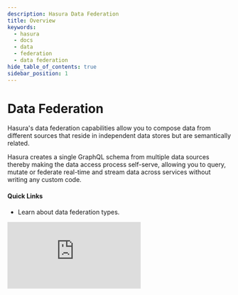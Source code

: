 ```yaml
---
description: Hasura Data Federation
title: Overview
keywords:
  - hasura
  - docs
  - data
  - federation
  - data federation
hide_table_of_contents: true
sidebar_position: 1
---
```



# <DataFederation /> Data Federation

<div className="overview-header">
  <div className="overview-text">
    <p>
      Hasura's data federation capabilities allow you to compose data from different sources that reside in independent
      data stores but are semantically related.
    </p>
    <p>
      Hasura creates a single GraphQL schema from multiple data sources thereby making the data access process
      self-serve, allowing you to query, mutate or federate real-time and stream data across services without writing
      any custom code.
    </p>
    <h4>Quick Links</h4>
    <ul>
      <li>
        <VersionedLink to="/data-federation/data-federation-types/">Learn about data federation types.</VersionedLink>
      </li>
    </ul>
  </div>
  <iframe
    src="https://www.youtube.com/embed/bdyhK3Bmy20"
    frameborder="0"
    allow="accelerometer; autoplay; encrypted-media; gyroscope; picture-in-picture"
    allowFullScreen
  />
</div>

## Using Data Federation

<div className="overview-gallery">
  <VersionedLink to="/schema/postgres/remote-relationships/remote-source-relationships/">
    <div className="card">
      <h3>Create a Database-to-Remote-Database Relationship</h3>
      <p>Learn how to create a database-to-database relationship using remote relationships.</p>
    </div>
  </VersionedLink>
  <VersionedLink to="/schema/postgres/remote-relationships/remote-schema-relationships/">
    <div className="card">
      <h3>Create a Database-to-Remote-Schema Relationship</h3>
      <p>Learn how to create a database-to-remote-schema relationship using remote relationships.</p>
    </div>
  </VersionedLink>
  <VersionedLink to="/data-federation/apollo-federation">
    <div className="card">
      <h3>Apollo Federation</h3>
      <p>Learn how to use Apollo Federation to compose data from multiple sources using Hasura.</p>
    </div>
  </VersionedLink>
</div>
